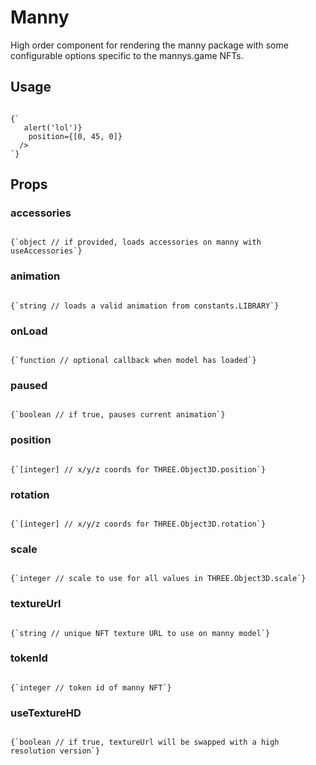 
# Manny

High order component for rendering the <Link to="/docs/manny">manny</Link> 
package with some configurable options specific to the mannys.game NFTs. 

<h2 style={{ marginTop: 0}}>Usage</h2>

<Code language="js">
{`<Canvas>
  <Manny
    animation="bored"
    onLoad={() => alert('lol')}
    position={[0, 45, 0]}
  />
</Canvas>`}
</Code>

## Props

### accessories

<Code language="js">
{`object // if provided, loads accessories on manny with useAccessories`}
</Code>

### animation

<Code language="js">
{`string // loads a valid animation from constants.LIBRARY`}
</Code>

### onLoad

<Code language="js">
{`function // optional callback when model has loaded`}
</Code>

### paused

<Code language="js">
{`boolean // if true, pauses current animation`}
</Code>

### position

<Code language="js">
{`[integer] // x/y/z coords for THREE.Object3D.position`}
</Code>

### rotation

<Code language="js">
{`[integer] // x/y/z coords for THREE.Object3D.rotation`}
</Code>

### scale

<Code language="js">
{`integer // scale to use for all values in THREE.Object3D.scale`}
</Code>

### textureUrl

<Code language="js">
{`string // unique NFT texture URL to use on manny model`}
</Code>

### tokenId

<Code language="js">
{`integer // token id of manny NFT`}
</Code>

### useTextureHD

<Code language="js">
{`boolean // if true, textureUrl will be swapped with a high resolution version`}
</Code>
